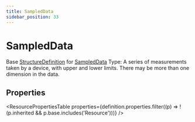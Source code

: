 ```yaml
---
title: SampledData
sidebar_position: 33
---
```


# SampledData

Base <a href="/docs/api/fhir/resources/structuredefinition">StructureDefinition</a> for <a href="/docs/api/fhir/datatypes/sampleddata">SampledData</a> Type: A series of measurements taken by a device, with upper and lower limits. There may be more than one dimension in the data.



## Properties

<ResourcePropertiesTable properties={definition.properties.filter((p) => !(p.inherited && p.base.includes('Resource')))} />



